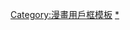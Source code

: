 {{Userbox-r
  |border-c = #336699
  |border-s = 1
  |id-c     = #6699CC
  |id-s     = 10
  |id-fc    = #66FFCC
  |info-c   = #99FFFF
  |info-s   = 8
  |info-fc  = #000000
  |id       = 少年<br />漫畫
  |info     = 這個用戶喜歡'''[[少年漫畫]]'''
}}<includeonly>[[Category:喜歡少年漫畫的維基人|{{PAGENAME}}]]</includeonly>
<noinclude>[[Category:漫畫用戶框模板]]
[[Category:喜歡少年漫畫的維基人|*]]</noinclude>